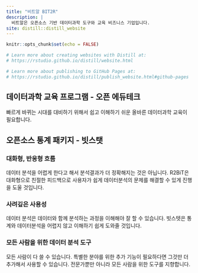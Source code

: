 ```yaml
---
title: "비트알 BIT2R"
description: |
  비트알은 오픈소스 기반 데이터과학 도구와 교육 비즈니스 기업입니다.
site: distill::distill_website
---
```


```r
knitr::opts_chunk$set(echo = FALSE)

# Learn more about creating websites with Distill at:
# https://rstudio.github.io/distill/website.html

# Learn more about publishing to GitHub Pages at:
# https://rstudio.github.io/distill/publish_website.html#github-pages

```

## 데이터과학 교육 프로그램 - 오픈 에듀테크

빠르게 바뀌는 시대를 대비하기 위해서 쉽고 이해하기 쉬운 올바른 데이터과학 교육이 필요합니다.

## 오픈소스 통계 패키지 - 빗스탯

### 대화형, 반응형 흐름

데이터 분석을 어렵게 한다고 해서 분석결과가 더 정확해지는 것은 아닙니다.
R2BiT은 대화형으로 친절한 피드백으로 사용자가 쉽게 데이터분석의 문제를 해결할 수 있게 진행을 도울 것입니다.

### 사려깊은 사용성

데이터 분석은 데이터와 함께 분석하는 과정을 이해해야 잘 할 수 있습니다. 빗스텟은 통계와 데이터분석을 어렵지 않고 이해하기 쉽게 도와줄 것입니다.

### 모든 사람을 위한 데이터 분석 도구

모든 사람이 다 쓸 수 있습니다. 특별한 분야를 위한 추가 기능이 필요하다면 그것만 더 추가해서 사용할 수 있습니다. 전문가뿐만 아니라 모든 사람을 위한 도구를 지향합니다.

